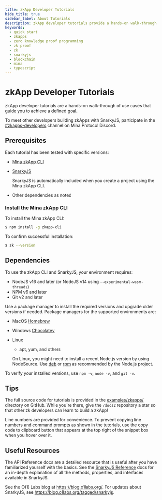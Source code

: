 ```yaml
---
title: zkApp Developer Tutorials
hide_title: true
sidebar_label: About Tutorials
description: zkApp developer tutorials provide a hands-on walk-through of use cases that teach you how to achieve a defined goal.  
keywords:
  - quick start
  - zkapps
  - zero knowledge proof programming
  - zk proof
  - zk
  - snarkyjs
  - blockchain
  - mina
  - typescript
---
```


# zkApp Developer Tutorials

zkApp developer tutorials are a hands-on walk-through of use cases that guide you to achieve a defined goal.

To meet other developers building zkApps with SnarkyJS, participate in the [#zkapps-developers](https://discord.com/login?redirect_to=%2Fchannels%2F484437221055922177%2F915745847692636181) channel on Mina Protocol Discord.

## Prerequisites

Each tutorial has been tested with specific versions:

- [Mina zkApp CLI](https://github.com/o1-labs/zkapp-cli)
- [SnarkyJS](https://www.npmjs.com/package/snarkyjs)

    SnarkyJS is automatically included when you create a project using the Mina zkApp CLI.

- Other dependencies as noted

### Install the Mina zkApp CLI

To install the Mina zkApp CLI:

```sh
$ npm install -g zkapp-cli
```

To confirm successful installation:

```sh
$ zk --version
```

## Dependencies

To use the zkApp CLI and SnarkyJS, your environment requires:

- NodeJS v16 and later (or NodeJS v14 using `--experimental-wasm-threads`)
- NPM v6 and later
- Git v2 and later

Use a package manager to install the required versions and upgrade older versions if needed. Package managers for the supported environments are:

- MacOS [Homebrew](https://brew.sh/)
- Windows [Chocolatey](https://chocolatey.org/)
- Linux

  - apt, yum, and others

  On Linux, you might need to install a recent Node.js version by using NodeSource. Use [deb](https://github.com/nodesource/distributions#debinstall) or [rpm](https://github.com/nodesource/distributions#rpminstall) as recommended by the Node.js project.

To verify your installed versions, use `npm -v`, `node -v`, and `git -v`.

## Tips

The full source code for tutorials is provided in  the [examples/zkapps/](https://github.com/o1-labs/docs2/tree/main/examples/zkapps/) directory on GitHub. While you're there, give the `/docs2` repository a star so that other zk developers can learn to build a zkApp! 

Line numbers are provided for convenience. To prevent copying line numbers and command prompts as shown in the tutorials, use the copy code to clipboard button that appears at the top right of the snippet box when you hover over it.

## Useful Resources

The API Reference docs are a detailed resource that is useful after you have familiarized yourself with the basics. See the [SnarkyJS Reference](/zkapps/snarkyjs-reference) docs for an in-depth explanation of all the methods, properties, and interfaces available in SnarkyJS.

See the O(1) Labs blog at https://blog.o1labs.org/. For updates about SnarkyJS, see https://blog.o1labs.org/tagged/snarkyjs.